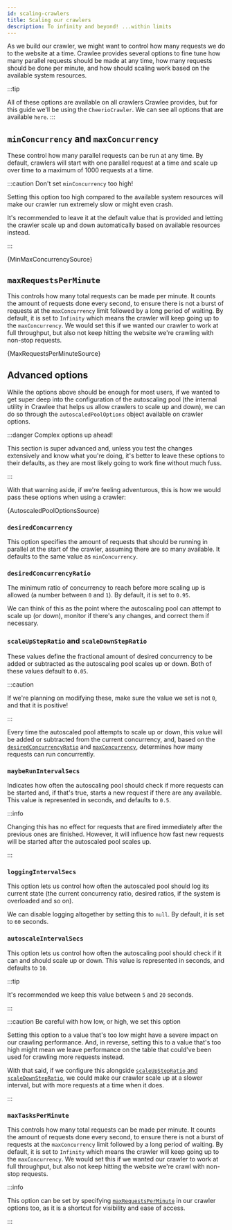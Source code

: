 ```yaml
---
id: scaling-crawlers
title: Scaling our crawlers
description: To infinity and beyond! ...within limits
---
```





As we build our crawler, we might want to control how many requests we do to the website at a time. Crawlee provides several options to fine tune how many parallel requests should be made at any time, how many requests should be done per minute, and how should scaling work based on the available system resources.

:::tip

All of these options are available on all crawlers Crawlee provides, but for this guide we'll be using the <ApiLink to="cheerio-crawler/class/CheerioCrawler">`CheerioCrawler`</ApiLink>. We can see all options that are available <ApiLink to="cheerio-crawler/interface/CheerioCrawlerOptions">`here`</ApiLink>.
:::

## `minConcurrency` and `maxConcurrency`

These control how many parallel requests can be run at any time. By default, crawlers will start with one parallel request at a time and scale up over time to a maximum of 1000 requests at a time.

:::caution Don't set `minConcurrency` too high!

Setting this option too high compared to the available system resources will make our crawler run extremely slow or might even crash.

It's recommended to leave it at the default value that is provided and letting the crawler scale up and down automatically based on available resources instead.

:::

<CodeBlock language="js">
	{MinMaxConcurrencySource}
</CodeBlock>

## `maxRequestsPerMinute`

This controls how many total requests can be made per minute. It counts the amount of requests done every second, to ensure there is not a burst of requests at the `maxConcurrency` limit followed by a long period of waiting. By default, it is set to `Infinity` which means the crawler will keep going up to the `maxConcurrency`. We would set this if we wanted our crawler to work at full throughput, but also not keep hitting the website we're crawling with non-stop requests.

<CodeBlock language="js">
	{MaxRequestsPerMinuteSource}
</CodeBlock>

## Advanced options

While the options above should be enough for most users, if we wanted to get super deep into the configuration of the autoscaling pool (the internal utility in Crawlee that helps us allow crawlers to scale up and down), we can do so through the <ApiLink to="cheerio-crawler/interface/CheerioCrawlerOptions#autoscaledPoolOptions">`autoscaledPoolOptions`</ApiLink> object available on crawler options.

:::danger Complex options up ahead!

This section is super advanced and, unless you test the changes extensively and know what you're doing, it's better to leave these options to their defaults, as they are most likely going to work fine without much fuss.

:::

With that warning aside, if we're feeling adventurous, this is how we would pass these options when using a crawler:

<CodeBlock language="js">
	{AutoscaledPoolOptionsSource}
</CodeBlock>

### `desiredConcurrency`

This option specifies the amount of requests that should be running in parallel at the start of the crawler, assuming there are so many available. It defaults to the same value as `minConcurrency`.

### `desiredConcurrencyRatio`

The minimum ratio of concurrency to reach before more scaling up is allowed (a number between `0` and `1`). By default, it is set to `0.95`.

We can think of this as the point where the autoscaling pool can attempt to scale up (or down), monitor if there's any changes, and correct them if necessary.

### `scaleUpStepRatio` and `scaleDownStepRatio`

These values define the fractional amount of desired concurrency to be added or subtracted as the autoscaling pool scales up or down. Both of these values default to `0.05`.

:::caution

If we're planning on modifying these, make sure the value we set is not `0`, and that it is positive!

:::

Every time the autoscaled pool attempts to scale up or down, this value will be added or subtracted from the current concurrency, and, based on the [`desiredConcurrencyRatio`](#desiredconcurrencyratio) and [`maxConcurrency`](#minconcurrency-and-maxconcurrency), determines how many requests can run concurrently.

### `maybeRunIntervalSecs`

Indicates how often the autoscaling pool should check if more requests can be started and, if that's true, starts a new request if there are any available. This value is represented in seconds, and defaults to `0.5`.

:::info

Changing this has no effect for requests that are fired immediately after the previous ones are finished. However, it will influence how fast new requests will be started after the autoscaled pool scales up.

:::

### `loggingIntervalSecs`

This option lets us control how often the autoscaled pool should log its current state (the current concurrency ratio, desired ratios, if the system is overloaded and so on).

We can disable logging altogether by setting this to `null`. By default, it is set to `60` seconds.

### `autoscaleIntervalSecs`

This option lets us control how often the autoscaling pool should check if it can and should scale up or down. This value is represented in seconds, and defaults to `10`.

:::tip

It's recommended we keep this value between `5` and `20` seconds.

:::

:::caution Be careful with how low, or high, we set this option

Setting this option to a value that's too low might have a severe impact on our crawling performance. And, in reverse, setting this to a value that's too high might mean we leave performance on the table that could've been used for crawling more requests instead.

With that said, if we configure this alongside [`scaleUpStepRatio` and `scaleDownStepRatio`](#scaleupstepratio-and-scaledownstepratio), we could make our crawler scale up at a slower interval, but with more requests at a time when it does.

:::

### `maxTasksPerMinute`

This controls how many total requests can be made per minute. It counts the amount of requests done every second, to ensure there is not a burst of requests at the `maxConcurrency` limit followed by a long period of waiting. By default, it is set to `Infinity` which means the crawler will keep going up to the `maxConcurrency`. We would set this if we wanted our crawler to work at full throughput, but also not keep hitting the website we're crawl with non-stop requests.

:::info

This option can be set by specifying [`maxRequestsPerMinute`](#maxrequestsperminute) in our crawler options too, as it is a shortcut for visibility and ease of access.

:::
